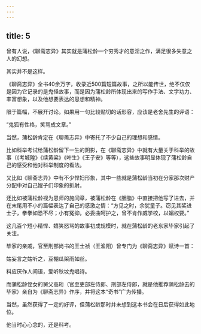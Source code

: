 ```yaml
---
---
---
```

title: 5
---



曾有人说，《聊斋志异》其实就是蒲松龄一个穷秀才的意淫之作，满足很多失意之人的幻想。

其实并不是这样。

《聊斋志异》全书40余万字，收录近500篇短篇故事，之所以能传世，绝不仅仅是因为它记录的是鬼怪故事，而是因为蒲松龄所体现出来的写作手法、文字功力、丰富想象，以及他想要表达的思想和精神。

限于篇幅，不展开讨论。如果用一句比较贴切的话形容，应该是老舍先生的评语：

“鬼狐有性格，笑骂成文章。”

当然，蒲松龄肯定在《聊斋志异》中寄托了不少自己的理想和感情。

比如科举考试给蒲松龄留下一生的阴影，在《聊斋志异》中就有大量关于科举的故事（《考城隍》《续黄粱》《叶生》《王子安》等等），这些故事明显体现了蒲松龄自己的感受和他对科举制度的看法。

又比如《聊斋志异》中有不少悍妇形象，其中一些就是蒲松龄当初在分家那次财产分配中对自己嫂子们印象的折射。

还比如被蒲松龄视为恩师的施闰章，被蒲松龄在《胭脂》中直接把他写了进去，并在末尾用不小的篇幅表达了自己的感激之情：“方见之时，余犹童子。窃见其奖进士子，拳拳如恐不尽；小有冤抑，必委曲呵护之，曾不肯作威学校，以媚权要。”

这几百个短小精悍、嬉笑怒骂的故事初成规模时，就在蒲松龄的老东家毕家引起了关注。

毕家的亲戚，官至刑部尚书的王士祯（王渔阳）曾专门为《聊斋志异》赋诗一首：

姑妄言之姑听之，豆棚瓜架雨如丝。

料应厌作人间语，爱听秋坟鬼唱诗。

而蒲松龄侄女的舅父高珩（官至吏部左侍郎、刑部左侍郎，就是他推荐蒲松龄去的毕家）亲自为《聊斋志异》作序，并将这本“奇书”广为传播。

当然，虽然获得了一定的好评，但蒲松龄那时并未想到这本书会在日后获得如此地位。

他当时心心念的，还是科考。